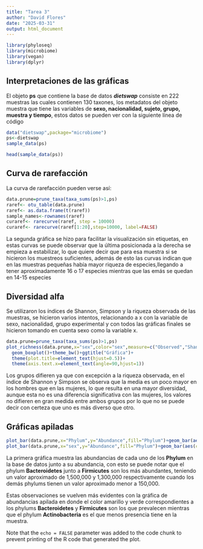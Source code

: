 ```yaml
---
title: "Tarea 3"
author: "David Flores"
date: "2025-03-31"
output: html_document
---
```


```r
library(phyloseq)
library(microbiome)
library(vegan)
library(dplyr)
```

## Interpretaciones de las gráficas

El objeto **ps** que contiene la base de datos ***dietswap*** consiste en 222 muestras las cuales contienen 130 taxones, los metadatos del objeto muestra que tiene las variables de **sexo, nacionalidad, sujeto, grupo, muestra y tiempo**, estos datos se pueden ver con la siguiente línea de código

```r
data("dietswap",package="microbiome")
ps<-dietswap
sample_data(ps)
```

```r
head(sample_data(ps))
```

## Curva de rarefacción

La curva de rarefacción pueden verse así:

```r
data.prune=prune_taxa(taxa_sums(ps)>1,ps)
raref<- otu_table(data.prune)
raref<- as.data.frame(t(raref))
sample_names<-rownames(raref)
curaref<- rarecurve(raref, step = 10000)
curaref<- rarecurve(raref[1:20],step=10000, label=FALSE)
```

La segunda gráfica se hizo para facilitar la visualización sin etiquetas, en estas curvas se puede observar que la última posicionada a la derecha se empieza a estabilizar, lo que quiere decir que para esa muestra si se hicieron los muestreos suficientes, además de esto las curvas indican que en las muestras pequeñas había mayor riqueza de especies,llegando a tener aproximadamente 16 o 17 especies mientras que las emás se quedan en 14-15 especies


## Diversidad alfa

Se utilizaron los índices de Shannon, Simpson y la riqueza observada de las muestras, se hicieron varios intentos, relacionando a x con la variable de sexo, nacionalidad, grupo experimental y con todos las gráficas finales se hicieron tomando en cuenta sexo como la variable x.

```r
data.prune=prune_taxa(taxa_sums(ps)>1,ps)
plot_richness(data.prune,x="sex",color="sex",measure=c("Observed","Shannon","Simpson"))+
  geom_boxplot()+theme_bw()+ggtitle("Gráfica")+
  theme(plot.title=element_text(hjust=0.5))+
  theme(axis.text.x=element_text(angle=90,hjust=1))

```

Los grupos difieren ya que con excepción a la riqueza observada, en el índice de Shannon y Simpson se observa que la media es un poco mayor en los hombres que en las mujeres, lo que resulta en una mayor diversidad, aunque esta no es una diferencia significativa con las mujeres, los valores no difieren en gran medida entre ambos grupos por lo que no se puede decir con certeza que uno es más diverso que otro.


## Gráficas apiladas
```r
plot_bar(data.prune,x="Phylum",y="Abundance",fill="Phylum")+geom_bar(aes(color=Phylum, fill=Phylum),stat="identity",position="stack")
plot_bar(data.prune,x="sex",y="Abundance",fill="Phylum")+geom_bar(aes(color=Phylum, fill=Phylum),stat="identity",position="stack")


```

La primera gráfica muestra las abundancias de cada uno de los **Phylum** en la base de datos junto a su abundancia, con esto se puede notar que el phylum **Bacteroidetes** junto a **Firmicutes** son los más abundantes, teniendo un valor aproximado de 1,500,000 y 1,300,000 respectivamente cuando los demás phylums tienen un valor aproximado menor a 150,000. 

Estas observaciones se vuelven más evidentes con la gráfica de abundancias apilada en donde el color amarillo y verde correspondientes a los phylums **Bacteroidetes** y **Firmicutes** son los que prevalecen mientras que el phylum **Actinobacteria** es el que menos presencia tiene en la muestra. 

Note that the `echo = FALSE` parameter was added to the code chunk to prevent printing of the R code that generated the plot.

